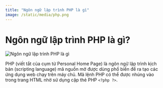 ```yaml
---
title: "Ngôn ngữ lập trình PHP là gì"
image: /static/media/php.png
---
```


# Ngôn ngữ lập trình PHP là gì?

![Ngôn ngữ lập trình PHP là gì](/static/media/php.png)

PHP (viết tắt của cụm từ Personal Home Page) là ngôn ngữ lập trình kịch bản (scripting language) mã nguồn mở được dùng phổ biến để ra tạo các ứng dụng web chạy trên máy chủ. Mã lệnh PHP có thể được nhúng vào trong trang HTML nhờ sử dụng cặp thẻ PHP `<?php ?>`.
